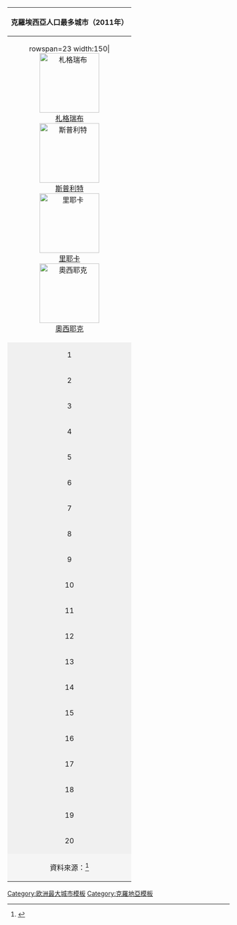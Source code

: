 {|class="infobox" style="text-align:center; width:97%; margin-right:10px; font-size:90%"
!align=center colspan=11|克羅埃西亞人口最多城市（2011年）
|-
!rowspan=23 width:150|<br>
[[File:Zagreb trg bana Jelačića.jpg|135px|札格瑞布]]<br>[[萨格勒布|札格瑞布]]<br>
[[File:SplitM1.jpg |135px|斯普利特]]<br>[[斯普利特]]<br>
[[File:Rijeka riva city.png|135px|里耶卡]]<br>[[里耶卡]]<br>
[[File:Osijek from Drava.jpg|135px|奧西耶克]]<br>[[奧西耶克]]<br>
!align=center style="background:#f5f5f5;"|排名
!align=center style="background:#f5f5f5;"|[[克羅埃西亞城市列表|城市]]
!align=center style="background:#f5f5f5;"|[[克羅埃西亞行政區劃|縣]]
!align=center style="background:#f5f5f5;"|市居住人口
!align=center style="background:#f5f5f5;"|市轄總人口
!rowspan=23 width:150|{{navbar|克羅埃西亞最大城市|plain=1}}
[[File:Zadar Kathedrale St. Anastasia 03.jpg|135px|扎達爾]]<br>[[扎達爾]]<br>
[[File:Pula Aerial View.jpg|border|135px|普拉]]<br>[[普拉]]<br>
[[File:Sibenik 2003.jpg|border|135px|希贝尼克]]<br>[[希贝尼克]]<br>
[[File:Dubrovnik1.jpg|border|135px|杜布羅夫尼克]]<br>[[杜布羅夫尼克]]<br>
|- 
|align=center style="background:#f0f0f0;" | 1 ||align=left | '''[[札格瑞布]]''' ||align=left|[[薩格勒布縣]]||686,568||792,875
|-
|align=center style="background:#f0f0f0;" | 2 ||align=left | '''[[斯普利特]]''' ||align=left|[[斯普利特-達爾馬提亞縣]]||165,893||178,192
|-
|align=center style="background:#f0f0f0;" | 3 ||align=left | '''[[里耶卡]]''' ||align=left|[[濱海和山區縣]]||127,498||128,735
|-
|align=center style="background:#f0f0f0;" | 4 ||align=left | '''[[奧西耶克]]''' ||align=left|[[奧西耶克-巴拉尼亞縣]]||83,496||107,784
|-
|align=center style="background:#f0f0f0;" | 5 ||align=left | '''[[扎達爾]]''' ||align=left|[[扎達爾縣]]||70,674||75,082
|-
|align=center style="background:#f0f0f0;" | 6 ||align=left | '''[[普拉]]''' ||align=left|[[伊斯特拉縣]]||57,191||57,765
|-
|align=center style="background:#f0f0f0;" | 7 ||align=left | '''[[斯拉沃尼亞布羅德]]''' ||align=left|[[布羅德-波薩維納縣]]||53,473||59,507
|-
|align=center style="background:#f0f0f0;" | 8 ||align=left | '''[[卡爾洛瓦茨]]''' ||align=left|[[卡爾洛瓦茨縣]]||46,827||55,981
|-
|align=center style="background:#f0f0f0;" | 9 ||align=left | '''[[瓦拉日丁]]''' ||align=left|[[瓦拉日丁縣]]||38,746||47,055
|-
|align=center style="background:#f0f0f0;" | 10 ||align=left | '''[[希貝尼克]]''' ||align=left|[[希貝尼克-克寧縣]]||34,242||46,372
|-
|align=center style="background:#f0f0f0;" | 11 ||align=left | '''[[錫薩克]]''' ||align=left|[[錫薩克-莫斯拉維納縣]]||33,049||47,699
|-
|align=center style="background:#f0f0f0;" | 12 ||align=left | '''[[溫科夫齊]]''' ||align=left|[[武科瓦爾-斯里耶姆縣]]||31,961||35,375
|-
|align=center style="background:#f0f0f0;" | 13 ||align=left | '''[[大戈里察]]''' ||align=left|[[薩格勒布縣]]||31,341||63,511
|-
|align=center style="background:#f0f0f0;" | 14 ||align=left | '''[[杜布羅夫尼克]]''' ||align=left|[[杜布羅夫斯克-內雷特瓦縣]]||28,113||42,461
|-
|align=center style="background:#f0f0f0;" | 15 ||align=left | '''[[別洛瓦爾]]''' ||align=left|[[別洛瓦爾-比洛戈拉縣]]||27,099||40,443
|-
|align=center style="background:#f0f0f0;" | 16 ||align=left | '''[[武科瓦爾]]''' ||align=left|[[武科瓦爾-斯里耶姆縣]]||26,716||28,016
|-
|align=center style="background:#f0f0f0;" | 17 ||align=left | '''[[科普里夫尼察]]''' ||align=left|[[科普里夫尼察-克里熱夫齊縣]]||23,896||30,872
|-
|align=center style="background:#f0f0f0;" | 18 ||align=left | '''[[索林]]''' ||align=left|[[斯普利特-達爾馬提亞縣]]||20,080||23,985
|-
|align=center style="background:#f0f0f0;" | 19 ||align=left | '''[[扎普雷希奇]] ||align=left|[[薩格勒布縣]]||19,574||25,226
|-
|align=center style="background:#f0f0f0;" | 20 ||align=left | '''[[波熱加]] ||align=left|[[波熱加-斯拉沃尼亞縣]]||19,565||26,403
|-
|colspan="5" align=center style="background:#f5f5f5;"|資料來源：<ref>{{cite web|url=http://www.dzs.hr/Eng/censuses/census2011/results/htm/e01_06_01/E01_06_01.html|title=Population in major towns and municipalities, 2011 census|accessdate=2016-07-08|publisher=Croatian Bureau of Statistics|language=en | archiveurl = https://web.archive.org/web/20160708031519/http://www.dzs.hr/Eng/censuses/census2011/results/htm/e01_06_01/E01_06_01.html|archivedate=2016-07-08|deadurl=no}}</ref>
|}<noinclude>{{Clear}}
{{Template reference list}}
[[Category:欧洲最大城市模板]]
[[Category:克羅地亞模板]]
</noinclude>
